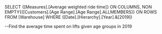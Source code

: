 SELECT 
    {[Measures].[Average weighted ride time]} ON COLUMNS,
    NON EMPTY{([Customers].[Age Range].[Age Range].ALLMEMBERS)} ON ROWS
FROM 
    [Warehouse]
WHERE ([Date].[Hierarchy].[Year].&[2019])

--Find the average time spent on lifts given age groups in 2019